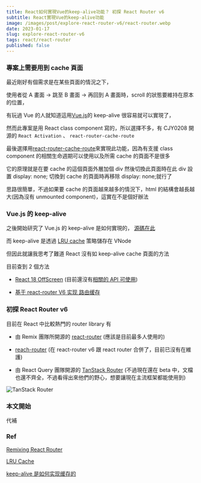 ```yaml
---
title: React如何實現Vue的keep-alive功能？ 初探 React Router v6
subtitle: React實現Vue的keep-alive功能
image: /images/post/explore-react-router-v6/react-router.webp
date: 2023-01-17
slug: explore-react-router-v6
tags: react/react-router
published: false
---
```


### 專案上需要用到 cache 頁面

最近剛好有個需求是在某些頁面的情況之下，

使用者從 A 畫面 -> 跳至 B 畫面 -> 再回到 A 畫面時，scroll 的狀態要維持在原本的位置，

有玩過 Vue 的人就知道這用[Vue.js](https://vuejs.org/)的 keep-alive 很容易就可以實現了，

然而此專案是用 React class component 寫的，所以選擇不多，有 CJY0208 開源的 `React Activation` 、 `react-router-cache-route`

最後選擇用[react-router-cache-route](https://github.com/CJY0208/react-router-cache-route)來實現此功能，因為有支援 class component 的相關生命週期可以使用以及所需 cache 的頁面不是很多

它的原理就是在要 cache 的這個頁面外層加個 div 然後切換此頁面時在此 div 設置 display: none; 切換到 cache 的頁面時再移除 display: none;就行了

思路很簡單，不過如果要 cache 的頁面越來越多的情況下，html 的結構會越長越大(因為沒有 unmounted component)，這實在不是個好辦法

### Vue.js 的 keep-alive

之後開始研究了 Vue.js 的 keep-alive 是如何實現的， [源碼在此](https://github.com/vuejs/vue/blob/main/src/core/components/keep-alive.ts)

而 keep-alive 是透過 [LRU cache](https://josephjsf2.github.io/data/structure/and/algorithm/2020/05/09/LRU.html) 策略儲存在 VNode

但因此就讓我思考了難道 React 沒有如 keep-alive cache 頁面的方法

目前查到 2 個方法

- [React 18 OffScreen](https://zh-hant.reactjs.org/blog/2022/06/15/react-labs-what-we-have-been-working-on-june-2022.html#offscreen) (目前還沒有[相關的 API 可使用](https://zh-hant.reactjs.org/blog/2022/06/15/react-labs-what-we-have-been-working-on-june-2022.html#offscreen))

- [基于 react-router V6 实现 路由缓存](https://juejin.cn/post/7041490849858846728)

### 初探 React Router v6

目前在 React 中比較熱門的 router library 有

- 由 Remix 團隊所開源的 [react-router](https://github.com/remix-run/react-router) (應該是目前最多人使用的)

- [reach-router](https://reach.tech/router/) (在 react-router v6 跟 react router 合併了，目前已沒有在維護)

- 由 React Query 團隊開源的 [TanStack Router](https://tanstack.com/router/v1) (不過現在還在 beta 中，文檔也還不齊全，不過看得出來他們的野心，想要讓現在主流框架都能使用到)

![TanStack Router](/images/post/explore-react-router-v6/tanStack-router.webp)

### 本文開始

代補

### Ref

[Remixing React Router](https://remix.run/blog/remixing-react-router#tldr)

[LRU Cache](https://josephjsf2.github.io/data/structure/and/algorithm/2020/05/09/LRU.html)

[keep-alive 是如何实现缓存的](https://juejin.cn/post/6862206197877964807)
